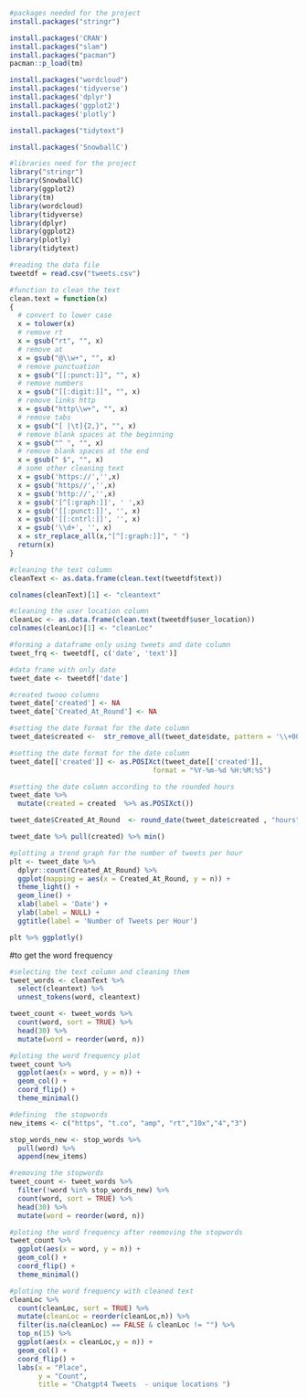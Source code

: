 
```r
#packages needed for the project
install.packages("stringr") 
```
```r
install.packages('CRAN')
install.packages("slam")
install.packages("pacman")
pacman::p_load(tm)

install.packages("wordcloud")
install.packages('tidyverse')
install.packages('dplyr')
install.packages('ggplot2')
install.packages('plotly')

```
```r
install.packages("tidytext")
```


```r
install.packages('SnowballC')
```

```r
#libraries need for the project
library("stringr")
library(SnowballC)
library(ggplot2)
library(tm)
library(wordcloud)
library(tidyverse)
library(dplyr)
library(ggplot2)
library(plotly)
library(tidytext)
```

```r
#reading the data file
tweetdf = read.csv("tweets.csv")
```

```r
#function to clean the text
clean.text = function(x)
{
  # convert to lower case
  x = tolower(x)
  # remove rt
  x = gsub("rt", "", x)
  # remove at
  x = gsub("@\\w+", "", x)
  # remove punctuation
  x = gsub("[[:punct:]]", "", x)
  # remove numbers
  x = gsub("[[:digit:]]", "", x)
  # remove links http
  x = gsub("http\\w+", "", x)
  # remove tabs
  x = gsub("[ |\t]{2,}", "", x)
  # remove blank spaces at the beginning
  x = gsub("^ ", "", x)
  # remove blank spaces at the end
  x = gsub(" $", "", x)
  # some other cleaning text
  x = gsub('https://','',x)
  x = gsub('https//','',x)
  x = gsub('http://','',x)
  x = gsub('[^[:graph:]]', ' ',x)
  x = gsub('[[:punct:]]', '', x)
  x = gsub('[[:cntrl:]]', '', x)
  x = gsub('\\d+', '', x)
  x = str_replace_all(x,"[^[:graph:]]", " ")
  return(x)
}
```

```r
#cleaning the text column
cleanText <- as.data.frame(clean.text(tweetdf$text))

colnames(cleanText)[1] <- "cleantext"
```


```r
#cleaning the user location column
cleanLoc <- as.data.frame(clean.text(tweetdf$user_location))
colnames(cleanLoc)[1] <- "cleanLoc"
```


```r
#forming a dataframe only using tweets and date column
tweet_frq <- tweetdf[, c('date', 'text')]
```


```r
#data frame with only date
tweet_date <- tweetdf['date']
```

```r
#created twooo columns
tweet_date['created'] <- NA
tweet_date['Created_At_Round'] <- NA
```


```r
#setting the date format for the date column
tweet_date$created <-  str_remove_all(tweet_date$date, pattern = '\\+00:00')
```



```r
#setting the date format for the date column
tweet_date[['created']] <- as.POSIXct(tweet_date[['created']],
                                   format = "%Y-%m-%d %H:%M:%S")
```


```r
#setting the date column according to the rounded hours
tweet_date %>% 
  mutate(created = created  %>% as.POSIXct())

tweet_date$Created_At_Round  <- round_date(tweet_date$created , "hours")

tweet_date %>% pull(created) %>% min()
```

```r
#plotting a trend graph for the number of tweets per hour
plt <- tweet_date %>% 
  dplyr::count(Created_At_Round) %>% 
  ggplot(mapping = aes(x = Created_At_Round, y = n)) +
  theme_light() +
  geom_line() +
  xlab(label = 'Date') +
  ylab(label = NULL) +
  ggtitle(label = 'Number of Tweets per Hour')

plt %>% ggplotly()
```

#to get the word frequency
```r

#selecting the text column and cleaning them
tweet_words <- cleanText %>% 
  select(cleantext) %>% 
  unnest_tokens(word, cleantext)
```

```r
tweet_count <- tweet_words %>% 
  count(word, sort = TRUE) %>% 
  head(30) %>% 
  mutate(word = reorder(word, n))
```

```r
#ploting the word frequency plot
tweet_count %>%
  ggplot(aes(x = word, y = n)) + 
  geom_col() +
  coord_flip() + 
  theme_minimal()
```

```r
#defining  the stopwords
new_items <- c("https", "t.co", "amp", "rt","10x","4","3")

stop_words_new <- stop_words %>%
  pull(word) %>%
  append(new_items)
```

```r
#removing the stopwords
tweet_count <- tweet_words %>% 
  filter(!word %in% stop_words_new) %>%
  count(word, sort = TRUE) %>% 
  head(30) %>% 
  mutate(word = reorder(word, n))
```

```r
#ploting the word frequency after reemoving the stopwords
tweet_count %>%
  ggplot(aes(x = word, y = n)) + 
  geom_col() +
  coord_flip() +
  theme_minimal()
```

```r
#ploting the word frequency with cleaned text 
cleanLoc %>%
  count(cleanLoc, sort = TRUE) %>%
  mutate(cleanLoc = reorder(cleanLoc,n)) %>%
  filter(is.na(cleanLoc) == FALSE & cleanLoc != "") %>%  
  top_n(15) %>%
  ggplot(aes(x = cleanLoc,y = n)) +
  geom_col() +
  coord_flip() +
  labs(x = "Place",
       y = "Count",
       title = "Chatgpt4 Tweets  - unique locations ")
```

